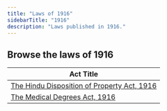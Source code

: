 ```yaml
---
title: "Laws of 1916"
sidebarTitle: "1916"
description: "Laws published in 1916."
---
```


## Browse the laws of 1916

| Act Title |
|-----------|
| [The Hindu Disposition of Property Act, 1916](/laws/act-105) |
| [The Medical Degrees Act, 1916](/laws/act-104) |
